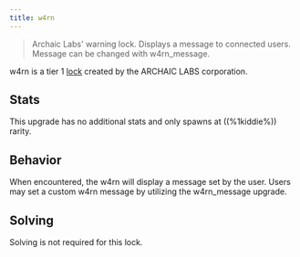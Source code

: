 ```yaml
---
title: w4rn
---
```


> Archaic Labs' warning lock. Displays a message to connected users. Message can be changed with w4rn_message.

w4rn is a tier 1 [lock](/upgrades/locks) created by the ARCHAIC LABS corporation.

## Stats

This upgrade has no additional stats and only spawns at ((%1kiddie%)) rarity.

## Behavior

When encountered, the w4rn will display a message set by the user. Users may set a custom w4rn message by utilizing the w4rn_message upgrade.

## Solving

Solving is not required for this lock.
